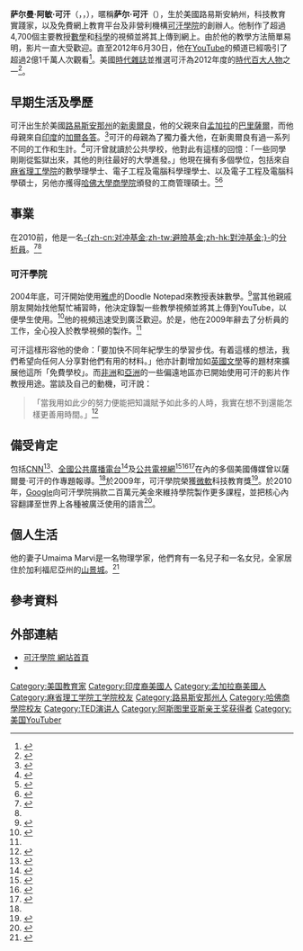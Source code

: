{{TA
|1=zh-cn:网上;zh-hk:網上;zh-tw:線上;
|2=zh-cn:视频;zh-hk:視頻;zh-tw:影片;
}}
{{Infobox person
|name= সালমান খান <br/> Salman Khan <br/> 薩爾曼·可汗
|image=Salman Khan TED 2011.jpg
|caption=可汗在2011年度TED大會中演講
|occupation= [[教育家|教育家]]<br>[[可汗學院|可汗學院]]執行董事
|birth_date={{birth date and age|1976|10|11}}
|nationality=美國
|ethnicity=孟加拉人
|birth_place=美國[[新奧爾良|新奧爾良]]
|residence=[[山景城_(加利福尼亞州)|加利福尼亞州山景城]] 
|alma_mater  = [[麻省理工學院|麻省理工學院]] <small>([[理學士|BS]], [[理學碩士|MS]])</small><br>[[哈佛大學|哈佛大學]] <small>([[工商管理碩士|MBA]])</small>  
|spouse= Umaima Marvi<ref>{{cite news | url=http://www.timescrest.com/coverstory/his-name-is-prof-khan-6829 | title=His name is Prof Khan | newspaper=The Times of India | date=2011-12-10 | accessdate=2012-06-30 | author=Rajghatta, Chidanand | language=en | deadurl=yes | archiveurl=https://web.archive.org/web/20120625070538/http://www.timescrest.com/coverstory/his-name-is-prof-khan-6829 | archivedate=2012-06-25 }}</ref>
}}

'''萨尔曼·阿敏·可汗'''（{{lang-bn|সালমান খান}}，{{lang-en|Salman Amin Khan}}，{{bd|1976年|10月11日||catIdx=Khan, Salman}}），暱稱'''萨尔·可汗'''（{{lang|en|Sal Khan}}），生於美國路易斯安納州{{link-en|梅泰理|Metairie, Louisiana}}，科技教育實踐家，以及免費網上教育平台及非營利機構[[可汗學院|可汗學院]]的創辦人。他制作了超過4,700個主要教授[[數學|數學]]和[[科學|科學]]的視頻並將其上傳到網上。由於他的教學方法簡單易明，影片一直大受歡迎。直至2012年6月30日，他在[[YouTube|YouTube]]的頻道已經吸引了超過2億1千萬人次觀看<ref>{{Cite web |url=http://www.youtube.com/user/khanacademy |title=可汗學院 官方YouTube頻道 |accessdate=2012-06-30 |language=en }}</ref>。美國[[時代雜誌|時代雜誌]]並推選可汗為2012年度的[[時代百大人物|時代百大人物]]之一<ref>{{cite news|title=Salman Khan - Time 100|url=http://www.time.com/time/specials/packages/article/0,28804,2111975_2111976_2111942,00.html|accessdate=2012-06-30|newspaper=[[時代雜誌|時代雜誌]]|date=2012-04-18|language=en|archive-date=2013-05-01|archive-url=https://www.webcitation.org/6GIG1Wtft?url=http://www.time.com/time/specials/packages/article/0,28804,2111975_2111976_2111942,00.html|dead-url=no}}</ref>。

==早期生活及學歷==
可汗出生於美國[[路易斯安那州|路易斯安那州]]的[[新奧爾良|新奧爾良]]，他的父親來自[[孟加拉|孟加拉]]的[[巴里薩爾|巴里薩爾]]，而他母親來自[[印度|印度]]的[[加爾各答|加爾各答]]。<ref>{{Cite web |url=http://www.khanacademy.org/about/faq#where-from |title=可汗學院網站 常見問題頁 |accessdate=2012-06-30 |language=en |archive-date=2011-11-03 |archive-url=https://web.archive.org/web/20111103050019/http://www.khanacademy.org/about/faq#where-from |dead-url=no }}</ref>可汗的母親為了獨力養大他，在新奧爾良有過一系列不同的工作和生計。<ref>{{cite news |author=Somini Sengupta |title=Online Learning, Personalized |url=http://www.nytimes.com/2011/12/05/technology/khan-academy-blends-its-youtube-approach-with-classrooms.html?_r=2&hpw |publisher=紐約時報 |date=2011-12-04 |accessdate=2012-06-30 |language=en |quote=Mr. Khan grew up in a suburb of New Orleans, where his mother, who is from Bangladesh, raised him on her own by cobbling together a series of jobs and businesses. }}</ref>可汗曾就讀於公共學校，他對此有這樣的回憶：「一些同學剛剛從監獄出來，其他的則往最好的大學進發。」他現在擁有多個學位，包括來自[[麻省理工學院|麻省理工學院]]的數學理學士、電子工程及電腦科學理學士、以及電子工程及電腦科學碩士，另他亦擭得[[哈佛大學商學院|哈佛大學商學院]]頒發的工商管理碩士。<ref name="GatesFavorite">{{cite news |last=Kaplan |first=David A. |url=http://money.cnn.com/2010/08/23/technology/sal_khan_academy.fortune/index.htm |title=Sal Khan: Bill Gates' favorite teacher |publisher=Money.cnn.com |date=2010-08-24 |accessdate=2012-06-30 |archive-date=2018-06-28 |archive-url=https://web.archive.org/web/20180628212411/http://money.cnn.com/2010/08/23/technology/sal_khan_academy.fortune/index.htm |dead-url=no }}</ref><ref>{{cite web |author=Posted |url=http://mixergy.com/salman-khan-academy-interview/ |title=How Khan Academy Is Changing Education With Videos Made In A Closet – with Salman Khan |publisher=Mixergy.com |date=2010-06-28 |accessdate=2010-08-26 |language=en |archive-date=2014-02-09 |archive-url=https://web.archive.org/web/20140209192955/http://mixergy.com/salman-khan-academy-interview/ |dead-url=no }}</ref>

==事業==
在2010前，他是一名[[對沖基金|-{zh-cn:对冲基金;zh-tw:避險基金;zh-hk:對沖基金;}-]]的[[金融分析師|分析員]]。<ref name="colbertnation.com">{{cite video |people=Stephen Colbert (Host) |year=2011 |title=The Colbert Report |url=http://www.colbertnation.com/the-colbert-report-videos/388279/june-02-2011/salman-khan |language=en |publisher=Colbert Nation |accessdate=2012-06-30 |archive-date=2013-05-01 |archive-url=https://www.webcitation.org/6GIG29nK2?url=http://www.colbertnation.com/the-colbert-report-videos/388279/june-02-2011/salman-khan |dead-url=no }}</ref><ref name="http://chronicle.com">{{cite web |last=Kowarski |first=Ilana |url=http://chronicle.com/article/A-Self-Appointed-Teacher-Runs/65793/ |title=College 2.0: A Self-Appointed Teacher Runs a One-Man 'Academy' on YouTube - Technology - The Chronicle of Higher Education |publisher=Chronicle.com |date=2010-06-06 |accessdate=2010-08-26 |archive-date=2016-06-06 |archive-url=https://web.archive.org/web/20160606062613/http://chronicle.com/article/A-Self-Appointed-Teacher-Runs/65793/ |dead-url=no }}</ref>

===可汗學院===
{{Main |可汗學院}}
2004年底，可汗開始使用[[雅虎|雅虎]]的Doodle Notepad來教授表妹數學。<ref name="Khan Academy">{{cite video |year=2011 |title=Salman Khan: Let's use video to reinvent education |url=http://www.ted.com/talks/salman_khan_let_s_use_video_to_reinvent_education.html |language=en |trans_title=Salman Khan：影片能改變教育 |publisher=TED |accessdate=2012-06-30 |archive-date=2014-02-22 |archive-url=https://web.archive.org/web/20140222022519/http://www.ted.com/talks/salman_khan_let_s_use_video_to_reinvent_education.html |dead-url=no }}</ref>當其他親戚朋友開始找他幫忙補習時，他決定錄製一些教學視頻並將其上傳到YouTube，以便學生使用。<ref name="youtube1">{{cite web|url=http://www.youtube.com/user/khanacademy |title=khanacademy |publisher=YouTube |date=2006-11-16 |accessdate=2010-06-30}}</ref>他的視頻迅速受到廣泛歡迎。於是，他在2009年辭去了分析員的工作，全心投入於教學視頻的製作。<ref name="http://chronicle.com" />

可汗這樣形容他的使命：「要加快不同年紀學生的學習步伐。有着這樣的想法，我們希望向任何人分享對他們有用的材料。」他亦計劃增加如[[英國文學|英國文學]]等的題材來擴展他這所「免費學校」。而[[非洲|非洲]]和[[亞洲|亞洲]]的一些偏遠地區亦已開始使用可汗的影片作教授用途。當談及自己的動機，可汗說：
<blockquote>「當我用如此少的努力便能把知識賦予如此多的人時，我實在想不到還能怎樣更善用時間。」<ref>{{cite news |url=http://articles.sfgate.com/2009-12-14/business/17224380_1_youtube-videos-vocabulary-tests |title=Salman Khan, math master of the Internet - SFGate |publisher=Articles.sfgate.com |date=2009-12-14 |accessdate=2012-06-30 |first=James |last=Temple |quote=With so little effort on my own part, I can empower an unlimited amount of people for all time," Khan, 33, said. "I can't imagine a better use of my time. |language=en |archive-date=2010-06-10 |archive-url=https://web.archive.org/web/20100610104357/http://articles.sfgate.com/2009-12-14/business/17224380_1_youtube-videos-vocabulary-tests |dead-url=no }}</ref></blockquote>

==備受肯定==
包括[[CNN|CNN]]<ref>{{cite video | url=http://www.youtube.com/watch?v=_ZAlj2gu0eM | title=CNN: Understanding the Crisis | medium=YouTube | publisher=khanacademy | accessdate=2012-06-30 |language=en }}</ref>、[[全國公共廣播電台|全國公共廣播電台]]<ref>{{cite web |author=All Things Considered |url=http://www.npr.org/templates/story/story.php?storyId=121978193 |title=Ex-Hedge Fund Analyst Finds Calling On YouTube |publisher=NPR |date=2009-12-28 |accessdate=2012-06-30 |language=en |archive-date=2017-10-27 |archive-url=https://web.archive.org/web/20171027074632/http://www.npr.org/templates/story/story.php?storyId=121978193 |dead-url=no }}</ref>及[[公共電視網|公共電視網]]<ref>{{cite web |url=http://www.pbs.org/newshour/bb/north_america/jan-june10/khan_02-22.html |title=Math Wiz Adds Web Tools to Take Education to New Limits |publisher=PBS |date=2010-02-22 |accessdate=2012-06-30 |archiveurl=http://wingate-goodpeopleaward.blogspot.hk/2010/02/salman-khan-education-revolutionary.html |archivedate=2010-02-23 |language=en}}</ref><ref>{{cite web |author=Spencer Michels |url=http://www.pbs.org/newshour/rundown/2010/02/khan-academy-how-to-calculate-the-unemployment-rate.html |title=Khan Academy: How to Calculate the Unemployment Rate | The Rundown News Blog | PBS NewsHour |publisher=PBS |date=2010-02-22 |accessdate=2012-06-30 |language=en |archive-date=2011-01-19 |archive-url=https://web.archive.org/web/20110119111707/http://www.pbs.org/newshour/rundown/2010/02/khan-academy-how-to-calculate-the-unemployment-rate.html |dead-url=no }}</ref><ref>{{cite web |url=http://www.ethicsandentrepreneurship.org/20100608/online-education-entrepreneur-salman-khan/ |title=Online Education Entrepreneur: Salman Khan » Center for Ethics and Entrepreneurship |publisher=Ethicsandentrepreneurship.org |date=2010-06-08 |accessdate=2012-06-30 |language=en |archive-url=https://web.archive.org/web/20171027025906/http://www.ethicsandentrepreneurship.org/20100608/online-education-entrepreneur-salman-khan/ |archive-date=2017-10-27 |dead-url=yes }}</ref>在內的多個美國傳媒曾以薩爾曼·可汗的作專題報導。<ref name="colbertnation.com"/>於2009年，可汗學院榮獲[[微軟|微軟]]科技教育獎<ref>{{cite web |url=http://thetechawards.thetech.org/laureate/archive/2009 |title=The Tech Awards - Technology Benefiting Humanity |publisher=The Tech Awards |accessdate=2012-06-30 |language=en |deadurl=yes |archiveurl=https://web.archive.org/web/20120715144932/http://thetechawards.thetech.org/laureate/archive/2009 |archivedate=2012-07-15 }}</ref>。於2010年，[[Google|Google]]向可汗學院捐款二百萬元美金來維持學院製作更多課程，並把核心內容翻譯至世界上各種被廣泛使用的語言<ref>{{cite web |url=http://www.google.com/onceuponatime/project10tothe100/ |title=Project 10 to the 100 |work=Project 10 to the 100 |publisher=[[Google|Google]] |year=2010 |accessdate=2012-06-30 |language=en |archive-date=2012-11-26 |archive-url=https://web.archive.org/web/20121126052844/http://www.google.com/onceuponatime/project10tothe100/ |dead-url=no }}</ref>。

==個人生活==
他的妻子Umaima Marvi是一名物理学家，他們育有一名兒子和一名女兒，全家居住於加利福尼亞州的[[山景城_(加利福尼亞州)|山景城]]。<ref>{{cite journal en |last=Thompson |first=Clive |date=2011-07-15 |title=How Khan Academy Is Changing the Rules of Education |journal=Wired |issue=19.08 |url=http://www.wired.com/magazine/2011/07/ff_khan/all/1 |accessdate= 2012-06-30 }}</ref>

== 參考資料 ==
{{Reflist|2}}

== 外部連結 ==
* [http://www.khanacademy.org/ 可汗學院 網站首頁] {{Wayback|url=http://www.khanacademy.org/ |date=20181225103011 }}
* {{TED speaker|salman_khan}}
{{阿斯图里亚斯亲王奖获得者|international-cooperation}}
{{Authority control}}

{{DEFAULTSORT:Khan, Salman}}
[[Category:美国教育家|Category:美国教育家]]
[[Category:印度裔美國人|Category:印度裔美國人]]
[[Category:孟加拉裔美國人|Category:孟加拉裔美國人]]
[[Category:麻省理工学院工学院校友|Category:麻省理工学院工学院校友]]
[[Category:路易斯安那州人|Category:路易斯安那州人]]
[[Category:哈佛商學院校友|Category:哈佛商學院校友]]
[[Category:TED演讲人|Category:TED演讲人]]
[[Category:阿斯图里亚斯亲王奖获得者|Category:阿斯图里亚斯亲王奖获得者]]
[[Category:美国YouTuber|Category:美国YouTuber]]